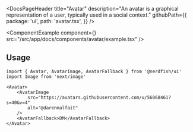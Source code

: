 <DocsPageHeader
	title="Avatar"
	description="An avatar is a graphical representation of a user, typically used in a social context."
	githubPath={{
		package: 'ui',
		path: 'avatar.tsx',
	}}
/>

<ComponentExample
	component={<AvatarExample />}
	src="/src/app/docs/components/avatar/example.tsx"
/>

## Usage

```tsx
import { Avatar, AvatarImage, AvatarFallback } from '@nerdfish/ui'
import Image from 'next/image'
```

```tsx
<Avatar>
	<AvatarImage
		src="https://avatars.githubusercontent.com/u/56068461?s=40&v=4"
		alt="@darenmalfait"
	/>
	<AvatarFallback>DM</AvatarFallback>
</Avatar>
```
